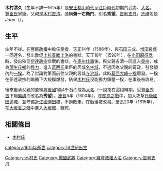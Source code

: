 {{unreferenced|time=2016-02-12T13:57:26+00:00}}
{{日本武士
|名稱= 木村 清久
|圖片名稱= 
|圖片大小= 
|圖片說明= 
|時代= [[安土桃山時代|安土桃山時代]]—[[江戶時代|江戶時代]]初期
|出生日期= 不詳
|出生地點= 
|逝世日期= [[慶長|慶長]]20年（1615年）
|逝世地點= 
|假名= 
|羅馬字= 
|幼名= 
|改名= 
|别名= 彌一右衛門（通稱）、秀望
|諡号= 
|神号= 
|戒名= 
|洗禮名= Joan（{{lang|ja|ジョアン}}）
|墓所= 
|朝廷官位= 
|幕府職位= 
|主君= [[豐臣秀吉|豐臣秀吉]]→[[豐臣秀賴|秀賴]]
|藩= 
|氏族= [[木村氏|木村氏]]
|父母= 父：[[木村吉清|木村吉清]]
|養父= 
|養母= 
|兄弟= 
|姐妹= 
|正室= 
|側室= 
|嗣子= 
|嗣女= 
|養子= 
|養女= 
}}
{{japanese|japanese=木村 清久|kana=きむら きよひさ|romaji=Kimura Kiyohisa}}
'''木村清久'''（生年不詳—1615年）是[[安土桃山時代|安土桃山時代]]至[[江戶時代|江戶時代]]初期的武將、[[大名_(稱謂)|大名]]。[[豐臣氏|豐臣氏]]家臣。父親是[[木村吉清|木村吉清]]。通稱'''彌一右衛門'''。別名'''秀望'''。[[吉利支丹|吉利支丹]]，[[洗禮|洗禮]]名是''Joan''（{{lang|ja|ジョアン}}）。

== 生平 ==
生年不詳。在[[豐臣政權|豐臣政權]]中擔任[[申次|奏者]]。[[天正_(日本)|天正]]14年（1586年），與[[石田三成|石田三成]]、[[增田長盛|增田長盛]]一同連名，發出敦促[[上杉景勝|上杉景勝]][[上洛|上洛]]的書狀。天正18年（1590年），在[[小田原征伐|小田原征伐]]時，發出催促[[伊達政宗|伊達政宗]]參戰的書狀。在[[奧州仕置|奧州仕置]]後，與父親吉清一同進入[[奧州|奧州]]，成為[[蒲生氏鄉|蒲生氏鄉]]的[[與力|與力]]，進入[[葛西氏|葛西氏]]重臣的居城[[名生城|名生城]]，不過因為父親的苛政，引發領內的[[一揆|一揆]]。為了討論對策而前往父親的居城[[寺池城|寺池城]]，此時[[葛西大崎一揆|葛西大崎一揆]]爆發。一揆在伊達政宗的煽動下大規模爆發，結果[[木村氏|木村氏]]沒能獨力鎮壓一揆，在事後被改易。

後來繼承父親的遺領[[豐後國|豐後國]]1萬4千石而成為[[大名_(稱謂)|大名]]（一說指在這段時期，受[[豐臣秀吉|豐臣秀吉]]下賜[[偏諱|偏諱]]而改名為'''秀望'''）。[[慶長|慶長]]5年（1600年），在[[關原之戰|關原之戰]]中，加入攻撃[[丹後國|丹後國]][[田邊城|田邊城]]，並守備[[近江國|近江國]][[瀨田橋|瀨田橋]]，不過敗走。在戰後被改易。慶長20年（1615年），在[[大坂夏之陣|大坂夏之陣]]中進入[[大坂城|大坂城]]，戰死。

== 相關條目 ==
*[[木村氏|木村氏]]

[[Category:木村氏|Category:木村氏]]
[[Category:戰國武將|Category:戰國武將]]
[[Category:織豐政權大名|Category:織豐政權大名]]
[[Category:吉利支丹|Category:吉利支丹]]
[[category:1615年逝世|category:1615年逝世]]
[[category:16世紀出生|category:16世紀出生]]